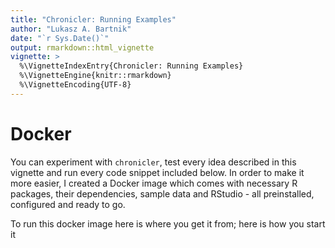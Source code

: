 ```yaml
---
title: "Chronicler: Running Examples"
author: "Lukasz A. Bartnik"
date: "`r Sys.Date()`"
output: rmarkdown::html_vignette
vignette: >
  %\VignetteIndexEntry{Chronicler: Running Examples}
  %\VignetteEngine{knitr::rmarkdown}
  %\VignetteEncoding{UTF-8}
---
```


# Docker

You can experiment with `chronicler`, test every idea described in this
vignette and run every code snippet included below. In order to make it
more easier, I created a Docker image which comes with necessary R
packages, their dependencies, sample data and RStudio - all preinstalled,
configured and ready to go.

To run this docker image here is where you get it from; here is how you start it
